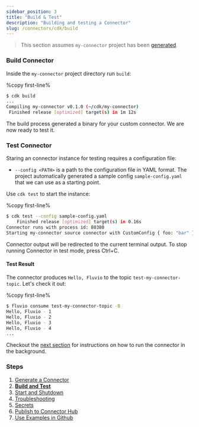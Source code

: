 ```yaml
---
sidebar_position: 3
title: "Build & Test"
description: "Building and testing a Connector"
slug: /connectors/cdk/build
---
```


> This section assumes `my-connector` project has been [generated](/connectors/cdk/generate).

### Build Connector

Inside the `my-connector` project directory run `build`:

%copy first-line%
```bash
$ cdk build
...
Compiling my-connector v0.1.0 (~/cdk/my-connector)
 Finished release [optimized] target(s) in 1m 12s
```

The build process generated a binary for your custom connector. We are now ready to test it.

### Test Connector

Staring an connector instance for testing requires a configuration file:

* `--config <PATH>` is a path to the configuration file in YAML format. The project automatically generated a sample config `sample-config.yaml` that we can use as a starting point.

Use `cdk test` to start the instance:

%copy first-line%
```bash
$ cdk test --config sample-config.yaml
    Finished release [optimized] target(s) in 0.16s
Connector runs with process id: 80380
Starting my-connector source connector with CustomConfig { foo: "bar" }
```

Connector output will be redirected to the current terminal output. To stop running Connector in test mode, press Ctrl+C.

#### Test Result

The connector produces `Hello, Fluvio` to the topic `test-my-connector-topic`. Let's check it out:

%copy first-line%
```bash
$ fluvio consume test-my-connector-topic -B
Hello, Fluvio - 1
Hello, Fluvio - 2
Hello, Fluvio - 3
Hello, Fluvio - 4
...
```

Checkout the [next section] for instructions on how to run the connector in the background.

### Steps

1. [Generate a Connector](/connectors/cdk/generate)
2. **[Build and Test](/connectors/cdk/build)**
3. [Start and Shutdown](/connectors/cdk/start-shutdown)
4. [Troubleshooting](/connectors/cdk/troubleshooting)
5. [Secrets](/connectors/cdk/secrets)
6. [Publish to Connector Hub](/connectors/cdk/publish)
7. [Use Examples in Github](/connectors/cdk/github-examples)

[next section]: /connectors/cdk/start-shutdown
